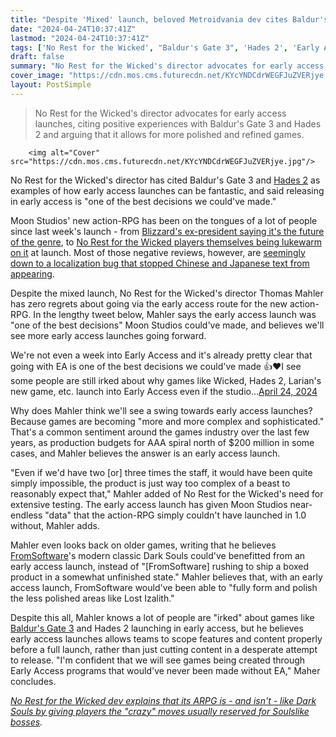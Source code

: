 ```yaml
---
title: "Despite 'Mixed' launch, beloved Metroidvania dev cites Baldur's Gate 3 and Hades 2 in claiming that going Early Access for its new RPG is 'one of the best decisions we could've made'"
date: "2024-04-24T10:37:41Z"
lastmod: "2024-04-24T10:37:41Z"
tags: ['No Rest for the Wicked', "Baldur's Gate 3", 'Hades 2', 'Early Access', 'Action-RPG', 'Moon Studios', 'Blizzard', 'Metroidvania', 'Ori', 'Dark Souls', 'FromSoftware']
draft: false
summary: "No Rest for the Wicked's director advocates for early access launches, citing positive experiences with Baldur's Gate 3 and Hades 2 and arguing that it allows for more polished and refined games."
cover_image: "https://cdn.mos.cms.futurecdn.net/KYcYNDCdrWEGFJuZVERjye.jpg" 
layout: PostSimple
---
```

> No Rest for the Wicked's director advocates for early access launches, citing positive experiences with Baldur's Gate 3 and Hades 2 and arguing that it allows for more polished and refined games.


        <img alt="Cover" src="https://cdn.mos.cms.futurecdn.net/KYcYNDCdrWEGFJuZVERjye.jpg"/>
        
No Rest for the Wicked's director has cited Baldur's Gate 3 and [Hades 2](https://www.gamesradar.com/hades-2-guide/) as examples of how early access launches can be fantastic, and said releasing in early access is "one of the best decisions we could've made."

Moon Studios' new action-RPG has been on the tongues of a lot of people since last week's launch - from [Blizzard's ex-president saying it's the future of the genre](https://www.gamesradar.com/former-blizzard-president-and-diablo-co-leader-says-new-arpg-from-ori-devs-is-exactly-where-the-arpg-genre-needs-to-go-to-stay-relevant/), to [No Rest for the Wicked players themselves being lukewarm on it](https://www.gamesradar.com/games/action-rpg/after-a-mixed-early-access-launch-acclaimed-metroidvania-director-behind-the-ori-games-is-striving-to-turn-his-new-action-rpgs-steam-rating-from-a-58-into-a-90/) at launch. Most of those negative reviews, however, are [seemingly down to a localization bug that stopped Chinese and Japanese text from appearing](https://www.gamesradar.com/games/action-rpg/no-rest-for-the-wicked-creative-director-puts-most-of-the-arpgs-poor-reviews-down-to-a-localization-bug-that-stopped-a-lot-of-chinese-and-japanese-text-from-showing/). 

Despite the mixed launch, No Rest for the Wicked's director Thomas Mahler has zero regrets about going via the early access route for the new action-RPG. In the lengthy tweet below, Mahler says the early access launch was "one of the best decisions" Moon Studios could've made, and believes we'll see more early access launches going forward.

We're not even a week into Early Access and it's already pretty clear that going with EA is one of the best decisions we could've made 👍❤️I see some people are still irked about why games like Wicked, Hades 2, Larian's new game, etc. launch into Early Access even if the studio…[April 24, 2024](https://twitter.com/thomasmahler/status/1782923630910841207)

Why does Mahler think we'll see a swing towards early access launches? Because games are becoming "more and more complex and sophisticated." That's a common sentiment around the games industry over the last few years, as production budgets for AAA spiral north of $200 million in some cases, and Mahler believes the answer is an early access launch.

"Even if we'd have two [or] three times the staff, it would have been quite simply impossible, the product is just way too complex of a beast to reasonably expect that," Mahler added of No Rest for the Wicked's need for extensive testing. The early access launch has given Moon Studios near-endless "data" that the action-RPG simply couldn't have launched in 1.0 without, Mahler adds.

Mahler even looks back on older games, writing that he believes [FromSoftware](https://www.gamesradar.com/uk/tag/fromsoftware/)'s modern classic Dark Souls could've benefitted from an early access launch, instead of "[FromSoftware] rushing to ship a boxed product in a somewhat unfinished state." Mahler believes that, with an early access launch, FromSoftware would've been able to "fully form and polish the less polished areas like Lost Izalith."

Despite this all, Mahler knows a lot of people are "irked" about games like [Baldur's Gate 3](https://www.gamesradar.com/baldurs-gate-3-guide/) and Hades 2 launching in early access, but he believes early access launches allows teams to scope features and content properly before a full launch, rather than just cutting content in a desperate attempt to release. "I'm confident that we will see games being created through Early Access programs that would've never been made without EA," Maher concludes.

[<em>No Rest for the Wicked dev explains that its ARPG is - and isn't - like Dark Souls by giving players the "crazy" moves usually reserved for Soulslike bosses</em>](https://www.gamesradar.com/no-rest-for-the-wicked-dev-explains-that-its-arpg-is-and-isnt-like-dark-souls-by-giving-players-the-crazy-moves-usually-reserved-for-soulslike-bosses/)*.*
        
